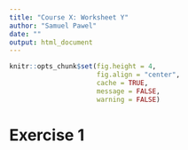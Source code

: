 ```yaml
---
title: "Course X: Worksheet Y"
author: "Samuel Pawel"
date: ""
output: html_document
---
```


```r
knitr::opts_chunk$set(fig.height = 4,
                      fig.align = "center",
                      cache = TRUE,
                      message = FALSE,
                      warning = FALSE)
```

# Exercise 1

